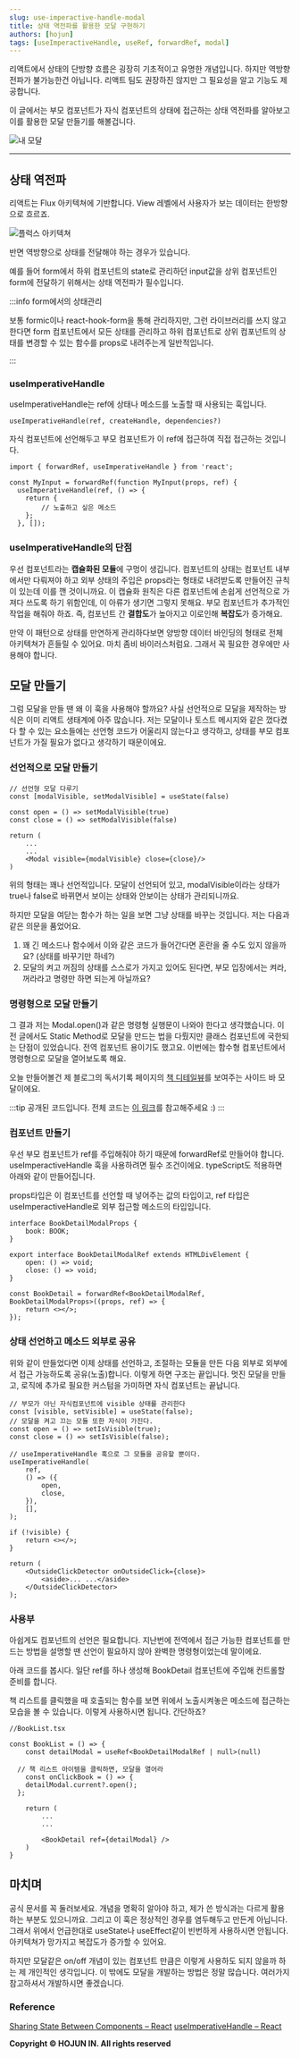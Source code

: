 ```yaml
---
slug: use-imperactive-handle-modal
title: 상태 역전파를 활용한 모달 구현하기
authors: [hojun]
tags: [useImperactiveHandle, useRef, forwardRef, modal]
---
```


리액트에서 상태의 단방향 흐름은 굉장히 기초적이고 유명한 개념입니다. 하지만 역방향 전파가 불가능한건 아닙니다. 리액트 팀도 권장하진 않지만 그 필요성을 알고 기능도 제공합니다.

이 글에서는 부모 컴포넌트가 자식 컴포넌트의 상태에 접근하는 상태 역전파를 알아보고 이를 활용한 모달 만들기를 해볼겁니다.

![내 모달](https://lnwblzacktgzeiihvxtu.supabase.co/storage/v1/object/public/contents/prod/2.png-565364)

---

## 상태 역전파

리액트는 Flux 아키텍쳐에 기반합니다. View 레벨에서 사용자가 보는 데이터는 한방향으로 흐르죠.

![플럭스 아키텍쳐](https://lnwblzacktgzeiihvxtu.supabase.co/storage/v1/object/public/contents/prod/1.png-26132)

반면 역방향으로 상태를 전달해야 하는 경우가 있습니다.

예를 들어 form에서 하위 컴포넌트의 state로 관리하던 input값을 상위 컴포넌트인 form에 전달하기 위해서는 상태 역전파가 필수입니다.

:::info form에서의 상태관리

보통 formic이나 react-hook-form을 통해 관리하지만, 그런 라이브러리를 쓰지 않고 한다면 form 컴포넌트에서 모든 상태를 관리하고 하위 컴포넌트로 상위 컴포넌트의 상태를 변경할 수 있는 함수를 props로 내려주는게 일반적입니다.

:::

### useImperativeHandle

useImperativeHandle는 ref에 상태나 메소드를 노출할 때 사용되는 훅입니다.

```tsx
useImperativeHandle(ref, createHandle, dependencies?)
```

자식 컴포넌트에 선언해두고 부모 컴포넌트가 이 ref에 접근하여 직접 접근하는 것입니다.

```tsx
import { forwardRef, useImperativeHandle } from 'react';

const MyInput = forwardRef(function MyInput(props, ref) {
  useImperativeHandle(ref, () => {
    return {
		// 노출하고 싶은 메소드
    };
  }, []);
```

### useImperativeHandle의 단점

우선 컴포넌트라는 **캡슐화된 모듈**에 구멍이 생깁니다. 컴포넌트의 상태는 컴포넌트 내부에서만 다뤄져야 하고 외부 상태의 주입은 props라는 형태로 내려받도록 만들어진 규칙이 있는데 이를 깬 것이니까요. 이 캡슐화 원칙은 다른 컴포넌트에 손쉽게 선언적으로 가져다 쓰도록 하기 위함인데, 이 아류가 생기면 그렇지 못해요. 부모 컴포넌트가 추가적인 작업을 해줘야 하죠. 즉, 컴포넌트 간 **결합도**가 높아지고 이로인해 **복잡도**가 증가해요.

만약 이 패턴으로 상태를 만연하게 관리하다보면 양방향 데이터 바인딩의 형태로 전체 아키텍쳐가 흔들릴 수 있어요. 마치 좀비 바이러스처럼요. 그래서 꼭 필요한 경우에만 사용해야 합니다.

## 모달 만들기

그럼 모달을 만들 땐 왜 이 훅을 사용해야 할까요? 사실 선언적으로 모달을 제작하는 방식은 이미 리액트 생태계에 아주 많습니다. 저는 모달이나 토스트 메시지와 같은 껐다켰다 할 수 있는 요소들에는 선언형 코드가 어울리지 않는다고 생각하고, 상태를 부모 컴포넌트가 가질 필요가 없다고 생각하기 때문이에요.

### 선언적으로 모달 만들기

```tsx
// 선언형 모달 다루기
const [modalVisible, setModalVisible] = useState(false)

const open = () => setModalVisible(true)
const close = () => setModalVisible(false)

return (
	...
	...
	<Modal visible={modalVisible} close={close}/>
)
```

위의 형태는 꽤나 선언적입니다. 모달이 선언되어 있고, modalVisible이라는 상태가 true나 false로 바뀌면서 보이는 상태와 안보이는 상태가 관리되니까요.

하지만 모달을 여닫는 함수가 하는 일을 보면 그냥 상태를 바꾸는 것입니다. 저는 다음과 같은 의문을 품었어요.

1. 꽤 긴 메소드나 함수에서 이와 같은 코드가 들어간다면 혼란을 줄 수도 있지 않을까요? (상태를 바꾸기만 하네?)
2. 모달의 켜고 꺼짐의 상태를 스스로가 가지고 있어도 된다면, 부모 입장에서는 켜라, 꺼라라고 명령만 하면 되는게 아닐까요?

### 명령형으로 모달 만들기

그 결과 저는 Modal.open()과 같은 명령형 실행문이 나와야 한다고 생각했습니다. 이전 글에서도 Static Method로 모달을 만드는 법을 다뤘지만 클래스 컴포넌트에 국한되는 단점이 있었습니다. 전역 컴포넌트 용이기도 했고요. 이번에는 함수형 컴포넌트에서 명령형으로 모달을 열어보도록 해요.

오늘 만들어볼건 제 블로그의 독서기록 페이지의 [책 디테일뷰](/books)를 보여주는 사이드 바 모달이에요.

:::tip 공개된 코드입니다.
전체 코드는 [이 링크](https://github.com/hojunin/hjinn/blob/main/src/components/bookDetail/index.tsx)를 참고해주세요 :)
:::

### 컴포넌트 만들기

우선 부모 컴포넌트가 ref를 주입해줘야 하기 때문에 forwardRef로 만들어야 합니다. useImperactiveHandle 훅을 사용하려면 필수 조건이에요. typeScript도 적용하면 아래와 같이 만들어집니다.

props타입은 이 컴포넌트를 선언할 때 넣어주는 값의 타입이고, ref 타입은 useImperactiveHandle로 외부 접근할 메소드의 타입입니다.

```tsx
interface BookDetailModalProps {
	book: BOOK;
}

export interface BookDetailModalRef extends HTMLDivElement {
	open: () => void;
	close: () => void;
}

const BookDetail = forwardRef<BookDetailModalRef, BookDetailModalProps>((props, ref) => {
	return <></>;
});
```

### 상태 선언하고 메소드 외부로 공유

위와 같이 만들었다면 이제 상태를 선언하고, 조절하는 모듈을 만든 다음 외부로 외부에서 접근 가능하도록 공유(노출)합니다. 이렇게 하면 구조는 끝입니다. 멋진 모달을 만들고, 로직에 추가로 필요한 커스텀을 가미하면 자식 컴포넌트는 끝납니다.

```tsx
// 부모가 아닌 자식컴포넌트에 visible 상태를 관리한다
const [visible, setVisible] = useState(false);
// 모달을 켜고 끄는 모듈 또한 자식이 가진다.
const open = () => setIsVisible(true);
const close = () => setIsVisible(false);

// useImperativeHandle 훅으로 그 모듈을 공유할 뿐이다.
useImperativeHandle(
	ref,
	() => ({
		open,
		close,
	}),
	[],
);

if (!visible) {
	return <></>;
}

return (
	<OutsideClickDetector onOutsideClick={close}>
		<aside>... ...</aside>
	</OutsideClickDetector>
);
```

### 사용부

아쉽게도 컴포넌트의 선언은 필요합니다. 지난번에 전역에서 접근 가능한 컴포넌트를 만드는 방법을 설명할 땐 선언이 필요하지 않아 완벽한 명령형이었는데 말이에요.

아래 코드를 봅시다. 일단 ref를 하나 생성해 BookDetail 컴포넌트에 주입해 컨트롤할 준비를 합니다.

책 리스트를 클릭했을 때 호출되는 함수를 보면 위에서 노출시켜놓은 메소드에 접근하는 모습을 볼 수 있습니다. 이렇게 사용하시면 됩니다. 간단하죠?

```tsx
//BookList.tsx

const BookList = () => {
	const detailModal = useRef<BookDetailModalRef | null>(null)

  // 책 리스트 아이템을 클릭하면, 모달을 열어라
	const onClickBook = () => {
    detailModal.current?.open();
  };

	return (
		...
		...

		<BookDetail ref={detailModal} />
	)
}
```

## 마치며

공식 문서를 꼭 둘러보세요. 개념을 명확히 알아야 하고, 제가 쓴 방식과는 다르게 활용하는 부분도 있으니까요. 그리고 이 훅은 정상적인 경우를 염두해두고 만든게 아닙니다. 그래서 위에서 언급한대로 useState나 useEffect같이 빈번하게 사용하시면 안됩니다. 아키텍쳐가 망가지고 복잡도가 증가할 수 있어요.

하지만 모달같은 on/off 개념이 있는 컴포넌트 만큼은 이렇게 사용하도 되지 않을까 하는 제 개인적인 생각입니다. 이 밖에도 모달을 개발하는 방법은 정말 많습니다. 여러가지 참고하셔서 개발하시면 좋겠습니다.

### Reference

[Sharing State Between Components – React](https://react.dev/learn/sharing-state-between-components)
[useImperativeHandle – React](https://react.dev/reference/react/useImperativeHandle)

**Copyright © HOJUN IN. All rights reserved**
